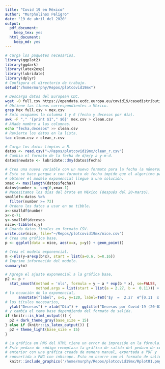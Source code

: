 ```yaml
---
title: "Covid 19 en México"
author: "Murpholinox Peligro"
date: "19 de abril del 2020"
output:
  pdf_document: 
    keep_tex: yes
  html_document: 
    keep_md: yes
---
```



```r
# Carga los paquetes necesarios.
library(ggplot2)
library(ggdark)
library(latex2exp)
library(lubridate)
library(dplyr)
# Configura el directorio de trabajo.
setwd("/home/murphy/Repos/plotcovid19mx")
```

```bash
# Descarga datos del European CDC.
wget -O full.csv https://opendata.ecdc.europa.eu/covid19/casedistribution/csv
# Obtiene las líneas correspondientes a México.
grep Mex full.csv > mex.csv
# Solo ocupamos la columna 1 y 6 (fecha y decesos por día).
awk -F "," '{print $1"," $6}' mex.csv > clean.csv
# Añade nombre a las columnas.
echo "fecha,decesos" >> clean.csv
# Revierte los datos en la lista.
tac clean.csv > clean_r.csv
```

```r
# Carga los datos limpios a R.
datos <- read.csv("~/Repos/plotcovid19mx/clean_r.csv")
# Cambia el formato de la fecha de d/m/y a y-m-d.
datos$newdate <- lubridate::dmy(datos$fecha)
```

```r
# Crea una nueva variable con un nuevo formato para la fecha (a números enteros).
# Esto se hace porque x con formato de fecha impide que el algoritmo para 
# obtener el modelo exponencial llegue a una solución.
xmax <- max(length(datos$fecha))
datos$number <- seq(0,xmax-1)
# Necesitamos los días del brote en México (después del 20-marzo).
smalldf<-datos %>%
  filter(number >= 72) 
# Ordena los datos a usar en un tibble.
x<-smalldf$number
x<-x-71
y<-smalldf$decesos
nice<-tibble(x,y)
# Guarda datos finales en formato CSV.
write.csv(nice, file="~/Repos/plotcovid19mx/nice.csv")
# Crea una gráfica base.
p <- ggplot(data = nice, aes(x=x, y=y)) + geom_point()
```

```r
# Crea el modelo exponencial.
m <-nls(y~a*exp(b*x), start = list(a=0.6, b=0.16))
# Imprime información del modelo.
summary(m)
```

```r
# Agrega el ajuste exponencial a la gráfica base,
p2 <- p +
  stat_smooth(method = 'nls', formula = y ~ a * exp(b * x), se=FALSE,
              method.args = list(start = list(a = 2.27, b =  0.11))) +
# la ecuación de la exponencial,
      annotate("label", x=5, y=120, label=TeX('$y  =  2.27  e^{0.11  x }$')) +
# los títulos necesarios,
  ylab("Decesos") + xlab("Día") +  ggtitle("Decesos por Covid-19 (20-03/21-04)") 
# y cambia el tema base dependiendo del formato de salida.
if (knitr::is_html_output()) {
  p2 + dark_theme_gray(base_size = 15)
} else if (knitr::is_latex_output()) {
  p2 + theme_light(base_size = 15)
}
```

```r
# La gráfica en PNG del HTML tiene un error de impresión en la fórmula.
# Este pedazo de código reemplaza la gráfica de salida del pedazo de código 
# anterior con una gráfica creada de manera manual, exportada a PDF y
# convertida a PNG con inkscape. Esto no ocurre con el formato de salida en PDF.
  knitr::include_graphics('/home/murphy/Repos/plotcovid19mx/Rplot01.png')
```